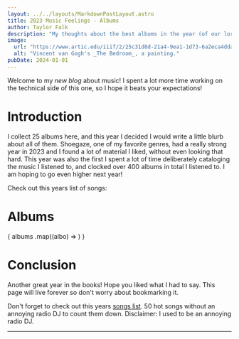 ```yaml
---
layout: ../../layouts/MarkdownPostLayout.astro
title: 2023 Music Feelings - Albums
author: Taylor Falk
description: "My thoughts about the best albums in the year (of our lord) 2023."
image:
  url: "https://www.artic.edu/iiif/2/25c31d8d-21a4-9ea1-1d73-6a2eca4dda7e/full/843,/0/default.jpg"
  alt: "Vincent van Gogh's _The Bedroom_, a painting."
pubDate: 2024-01-01
---
```


Welcome to my _new blog_ about music! I spent a lot more time working on the technical side of this one, so I hope it beats your expectations!

<div>
  <TeenyButton link_text="Jump to bottom" astro_link="#conclusion"/>
</div>

# Introduction
I collect 25 albums here, and this year I decided I would write a little blurb about all of them. Shoegaze, one of my favorite genres, had a really strong year in 2023 and I found a lot of material I liked, without even looking that hard. This year was also the first I spent a lot of time deliberately cataloging the music I listened to, and clocked over 400 albums in total I listened to. I am hoping to go even higher next year! 

Check out this years list of songs: <TeenyButton link_text="Songs list" astro_link="/posts/post-2023-songs"/>

# Albums
<div>
  {
    albums
    .map((albo) => <AlbumCard place={albo.Place} artist={albo.Artist} album={albo.Album} image={albo.Image} writeup={albo.Writeup}/>)
  }
</div>

# Conclusion
Another great year in the books! Hope you liked what I had to say. This page will live forever so don't worry about bookmarking it.

Don't forget to check out this years [songs list](/posts/post-2023-songs). 50 hot songs without an annoying radio DJ to count them down. Disclaimer: I used to be an annoying radio DJ.

---

